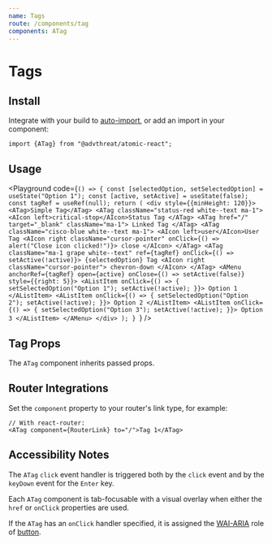 ```yaml
---
name: Tags
route: /components/tag
components: ATag
---
```



# Tags

## Install

Integrate with your build to [auto-import](/#integrating), or add an import in your component:

```
import {ATag} from "@advthreat/atomic-react";
```

## Usage

<Playground
  code={`() => {
  const [selectedOption, setSelectedOption] = useState("Option 1");
  const [active, setActive] = useState(false);
  const tagRef = useRef(null);
  return (
    <div style={{minHeight: 120}}>
      <ATag>Simple Tag</ATag>
      <ATag className="status-red white--text ma-1">
        <AIcon left>critical-stop</AIcon>Status Tag
      </ATag>
      <ATag href="/" target="_blank" className="ma-1">
        Linked Tag
      </ATag>
      <ATag className="cisco-blue white--text ma-1">
        <AIcon left>user</AIcon>User Tag
        <AIcon
          right
          className="cursor-pointer"
          onClick={() => alert("Close icon clicked!")}>
          close
        </AIcon>
      </ATag>
      <ATag
        className="ma-1 grape white--text"
        ref={tagRef}
        onClick={() => setActive(!active)}>
        {selectedOption} Tag
        <AIcon right className="cursor-pointer">
          chevron-down
        </AIcon>
      </ATag>
      <AMenu
        anchorRef={tagRef}
        open={active}
        onClose={() => setActive(false)}
        style={{right: 5}}>
        <AListItem
          onClick={() => {
            setSelectedOption("Option 1");
            setActive(!active);
          }}>
          Option 1
        </AListItem>
        <AListItem
          onClick={() => {
            setSelectedOption("Option 2");
            setActive(!active);
          }}>
          Option 2
        </AListItem>
        <AListItem
          onClick={() => {
            setSelectedOption("Option 3");
            setActive(!active);
          }}>
          Option 3
        </AListItem>
      </AMenu>
    </div>
  );
}
`}
/>

## Tag Props

The `ATag` component inherits passed props.

<Props of="ATag" />

## Router Integrations

Set the `component` property to your router's link type, for example:

```
// With react-router:
<ATag component={RouterLink} to="/">Tag 1</ATag>
```

## Accessibility Notes

The `ATag` `click` event handler is triggered both by the `click` event and by the `keyDown` event for the `Enter` key.

Each `ATag` component is tab-focusable with a visual overlay when either the `href` or `onClick` properties are used.

If the `ATag` has an `onClick` handler specified, it is assigned the [WAI-ARIA](https://www.w3.org/WAI/standards-guidelines/aria/) role of [button](https://www.w3.org/TR/wai-aria/#button).
